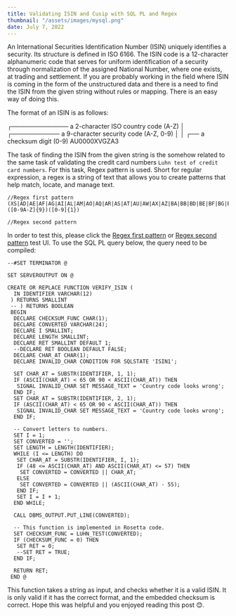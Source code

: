 ```yaml
---
title: Validating ISIN and Cusip with SQL PL and Regex
thumbnail: "/assets/images/mysql.png"
date: July 7, 2022
---
```


An International Securities Identification Number (ISIN) uniquely identifies a security. Its structure is defined in ISO 6166. The ISIN code is a 12-character alphanumeric code that serves for uniform identification of a security through normalization of the assigned National Number, where one exists, at trading and settlement.
If you are probably working in the field where ISIN is coming in the form of the unstructured data and there is a need to find the ISIN from the given string without rules or mapping. There is an easy way of doing this.

The format of an ISIN is as follows:

┌───────────── a 2-character ISO country code (A-Z)
│ ┌─────────── a 9-character security code (A-Z, 0-9)
│ │ ┌── a checksum digit (0-9)
AU0000XVGZA3

The task of finding the ISIN from the given string is the somehow related to the same task of validating the credit card numbers `Luhn test of credit card numbers`.
For this task, Regex pattern is used. Short for regular expression, a regex is a string of text that allows you to create patterns that help match, locate, and manage text.

```shell
//Regex first pattern
(XS|AD|AE|AF|AG|AI|AL|AM|AO|AQ|AR|AS|AT|AU|AW|AX|AZ|BA|BB|BD|BE|BF|BG|BH|BI|BJ|BL|BM|BN|BO|BQ|BR|BS|BT|BV|BW|BY|BZ|CA|CC|CD|CF|CG|CH|CI|CK|CL|CM|CN|CO|CR|CU|CV|CW|CX|CY|CZ|DE|DJ|DK|DM|DO|DZ|EC|EE|EG|EH|ER|ES|ET|FI|FJ|FK|FM|FO|FR|GA|GB|GD|GE|GF|GG|GH|GI|GL|GM|GN|GP|GQ|GR|GS|GT|GU|GW|GY|HK|HM|HN|HR|HT|HU|ID|IE|IL|IM|IN|IO|IQ|IR|IS|IT|JE|JM|JO|JP|KE|KG|KH|KI|KM|KN|KP|KR|KW|KY|KZ|LA|LB|LC|LI|LK|LR|LS|LT|LU|LV|LY|MA|MC|MD|ME|MF|MG|MH|MK|ML|MM|MN|MO|MP|MQ|MR|MS|MT|MU|MV|MW|MX|MY|MZ|NA|NC|NE|NF|NG|NI|NL|NO|NP|NR|NU|NZ|OM|PA|PE|PF|PG|PH|PK|PL|PM|PN|PR|PS|PT|PW|PY|QA|RE|RO|RS|RU|RW|SA|SB|SC|SD|SE|SG|SH|SI|SJ|SK|SL|SM|SN|SO|SR|SS|ST|SV|SX|SY|SZ|TC|TD|TF|TG|TH|TJ|TK|TL|TM|TN|TO|TR|TT|TV|TW|TZ|UA|UG|UM|US|UY|UZ|VA|VC|VE|VG|VI|VN|VU|WF|WS|YE|YT|ZA|ZM|ZW)([0-9A-Z]{9})([0-9]{1})

//Regex second pattern

```

In order to test this, please click the [Regex first pattern](https://regex101.com/r/vGnpuE/1) or [Regex second pattern](https://regex101.com/r/opgRD0/1) test UI. To use the SQL PL query below, the query need to be compiled:

```shell
--#SET TERMINATOR @

SET SERVEROUTPUT ON @

CREATE OR REPLACE FUNCTION VERIFY_ISIN (
  IN IDENTIFIER VARCHAR(12)
 ) RETURNS SMALLINT
 -- ) RETURNS BOOLEAN
 BEGIN
  DECLARE CHECKSUM_FUNC CHAR(1);
  DECLARE CONVERTED VARCHAR(24);
  DECLARE I SMALLINT;
  DECLARE LENGTH SMALLINT;
  DECLARE RET SMALLINT DEFAULT 1;
  --DECLARE RET BOOLEAN DEFAULT FALSE;
  DECLARE CHAR_AT CHAR(1);
  DECLARE INVALID_CHAR CONDITION FOR SQLSTATE 'ISIN1';

  SET CHAR_AT = SUBSTR(IDENTIFIER, 1, 1);
  IF (ASCII(CHAR_AT) < 65 OR 90 < ASCII(CHAR_AT)) THEN
   SIGNAL INVALID_CHAR SET MESSAGE_TEXT = 'Country code looks wrong';
  END IF;
  SET CHAR_AT = SUBSTR(IDENTIFIER, 2, 1);
  IF (ASCII(CHAR_AT) < 65 OR 90 < ASCII(CHAR_AT)) THEN
   SIGNAL INVALID_CHAR SET MESSAGE_TEXT = 'Country code looks wrong';
  END IF;

  -- Convert letters to numbers.
  SET I = 1;
  SET CONVERTED = '';
  SET LENGTH = LENGTH(IDENTIFIER);
  WHILE (I <= LENGTH) DO
   SET CHAR_AT = SUBSTR(IDENTIFIER, I, 1);
   IF (48 <= ASCII(CHAR_AT) AND ASCII(CHAR_AT) <= 57) THEN
    SET CONVERTED = CONVERTED || CHAR_AT;
   ELSE
    SET CONVERTED = CONVERTED || (ASCII(CHAR_AT) - 55);
   END IF;
   SET I = I + 1;
  END WHILE;

  CALL DBMS_OUTPUT.PUT_LINE(CONVERTED);

  -- This function is implemented in Rosetta code.
  SET CHECKSUM_FUNC = LUHN_TEST(CONVERTED);
  IF (CHECKSUM_FUNC = 0) THEN
   SET RET = 0;
   --SET RET = TRUE;
  END IF;

  RETURN RET;
 END @
```

This function takes a string as input, and checks whether it is a valid ISIN. It is only valid if it has the correct format, and the embedded checksum is correct. Hope this was helpful and you enjoyed reading this post 😊.
